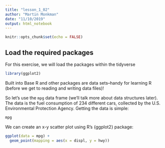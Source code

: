 ```yaml
---
title: "lesson_1_02"
author: "Martin Monkman"
date: "11/10/2019"
output: html_notebook
---
```


<!-- This file by Martin is licensed under a Creative Commons Attribution 4.0 International License https://creativecommons.org/licenses/by/4.0/, adapted from  -->
<!-- * orignal work at https://github.com/rstudio/master-the-tidyverse by RStudio. -->
<!-- * orignal work at https://r4ds.had.co.nz/ by Garrett Grolemund and Hadley Wickham. -->
<!-- * orignal work at https://github.com/cwickham/data-science-in-tidyverse and https://github.com/cwickham/r_intro_bc_stats by Charlotte Wickham. -->



```r
knitr::opts_chunk$set(echo = FALSE)
```

## Load the required packages

For this exercise, we will load the packages within the tidyverse

```r
library(ggplot2)
```


Built into Base R and other packages are data sets--handy for learning R (before we get to reading and writing data files)!

So let's use the `mpg` data frame (we'll talk more about data structures later). The data is the fuel consumption of 234 different cars, collected by the U.S. Environmental Protection Agency. Getting the data is simple:

```r

mpg

```

We can create an x-y scatter plot using R's {ggplot2} package:

```r

ggplot(data = mpg) + 
  geom_point(mapping = aes(x = displ, y = hwy))

```

